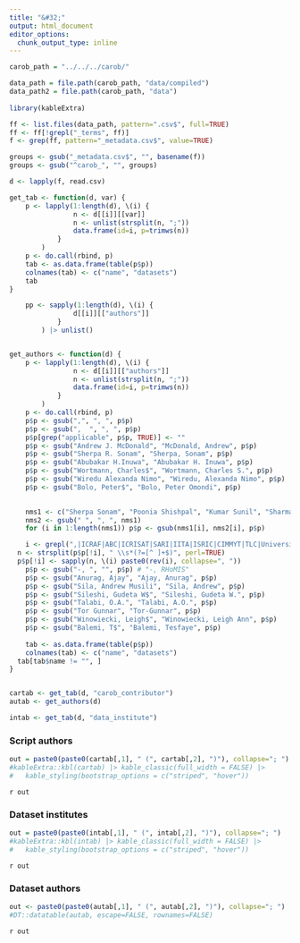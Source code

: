 ```yaml
---
title: "&#32;"
output: html_document
editor_options: 
  chunk_output_type: inline
---
```



```r
carob_path = "../../../carob/"

data_path = file.path(carob_path, "data/compiled")
data_path2 = file.path(carob_path, "data")
  
library(kableExtra)
```

```r
ff <- list.files(data_path, pattern=".csv$", full=TRUE)
ff <- ff[!grepl("_terms", ff)]
f <- grep(ff, pattern="_metadata.csv$", value=TRUE)

groups <- gsub("_metadata.csv$", "", basename(f))
groups <- gsub("^carob_", "", groups)

d <- lapply(f, read.csv)

get_tab <- function(d, var) {
	p <- lapply(1:length(d), \(i) {
				n <- d[[i]][[var]]
				n <- unlist(strsplit(n, ";"))
				data.frame(id=i, p=trimws(n))
			}
		)
	p <- do.call(rbind, p)
	tab <- as.data.frame(table(p$p))
	colnames(tab) <- c("name", "datasets")
	tab 
}

	pp <- sapply(1:length(d), \(i) {
				d[[i]][["authors"]]
			}
		) |> unlist()


get_authors <- function(d) {
	p <- lapply(1:length(d), \(i) {
				n <- d[[i]][["authors"]]
				n <- unlist(strsplit(n, ";"))
				data.frame(id=i, p=trimws(n))
			}
		)
	p <- do.call(rbind, p)
	p$p <- gsub(",", ", ", p$p)
	p$p <- gsub(",  ", ", ", p$p)
	p$p[grep("applicable", p$p, TRUE)] <- ""
	p$p <- gsub("Andrew J. McDonald", "McDonald, Andrew", p$p) 
	p$p <- gsub("Sherpa R. Sonam", "Sherpa, Sonam", p$p) 
	p$p <- gsub("Abubakar H.Inuwa", "Abubakar H. Inuwa", p$p) 
	p$p <- gsub("Wortmann, Charles$", "Wortmann, Charles S.", p$p) 
	p$p <- gsub("Wiredu Alexanda Nimo", "Wiredu, Alexanda Nimo", p$p) 
	p$p <- gsub("Bolo, Peter$", "Bolo, Peter Omondi", p$p) 
	  

	nms1 <- c("Sherpa Sonam", "Poonia Shishpal", "Kumar Sunil", "Sharma Sachin", "Ajay Anurag", "Wu William", "Singh Balwinder", "McDonald Andrew", "Hood-Nowotny Rebbeca", "Majaliwa Jackson", "Tumuhairwe John-Baptist", "Quispe Katherine", "Okoth John",  "Kyei-Boahen Stephen")
	nms2 <- gsub(" ", ", ", nms1)
	for (i in 1:length(nms1)) p$p <- gsub(nms1[i], nms2[i], p$p)

	i <- grepl(",|ICRAF|ABC|ICRISAT|SARI|IITA|ISRIC|CIMMYT|TLC|University|IWIN|ARI|Program|ILRI|Davis", p$p)
  n <- strsplit(p$p[!i], " \\s*(?=[^ ]+$)", perl=TRUE)
  p$p[!i] <- sapply(n, \(i) paste0(rev(i), collapse=", "))
	p$p <- gsub("-, ", "", p$p) # "-, RHoMIS"
	p$p <- gsub("Anurag, Ajay", "Ajay, Anurag", p$p)
	p$p <- gsub("Sila, Andrew Musili", "Sila, Andrew", p$p) 
	p$p <- gsub("Sileshi, Gudeta W$", "Sileshi, Gudeta W.", p$p) 
	p$p <- gsub("Talabi, O.A.", "Talabi, A.O.", p$p) 
	p$p <- gsub("Tor Gunnar", "Tor-Gunnar", p$p) 
	p$p <- gsub("Winowiecki, Leigh$", "Winowiecki, Leigh Ann", p$p) 
	p$p <- gsub("Balemi, T$", "Balemi, Tesfaye", p$p)
	
	tab <- as.data.frame(table(p$p))
	colnames(tab) <- c("name", "datasets")
  tab[tab$name != "", ]
}


cartab <- get_tab(d, "carob_contributor")
autab <- get_authors(d)

intab <- get_tab(d, "data_institute")

```

### Script authors

```r
out = paste0(paste0(cartab[,1], " (", cartab[,2], ")"), collapse="; ")
#kableExtra::kbl(cartab) |> kable_classic(full_width = FALSE) |>
#   kable_styling(bootstrap_options = c("striped", "hover"))
```
`r out`

### Dataset institutes

```r
out = paste0(paste0(intab[,1], " (", intab[,2], ")"), collapse="; ")
#kableExtra::kbl(intab) |> kable_classic(full_width = FALSE) |>
#   kable_styling(bootstrap_options = c("striped", "hover"))
```
`r out`

### Dataset authors

```r
out <- paste0(paste0(autab[,1], " (", autab[,2], ")"), collapse="; ")
#DT::datatable(autab, escape=FALSE, rownames=FALSE)
```
`r out`


<br>
